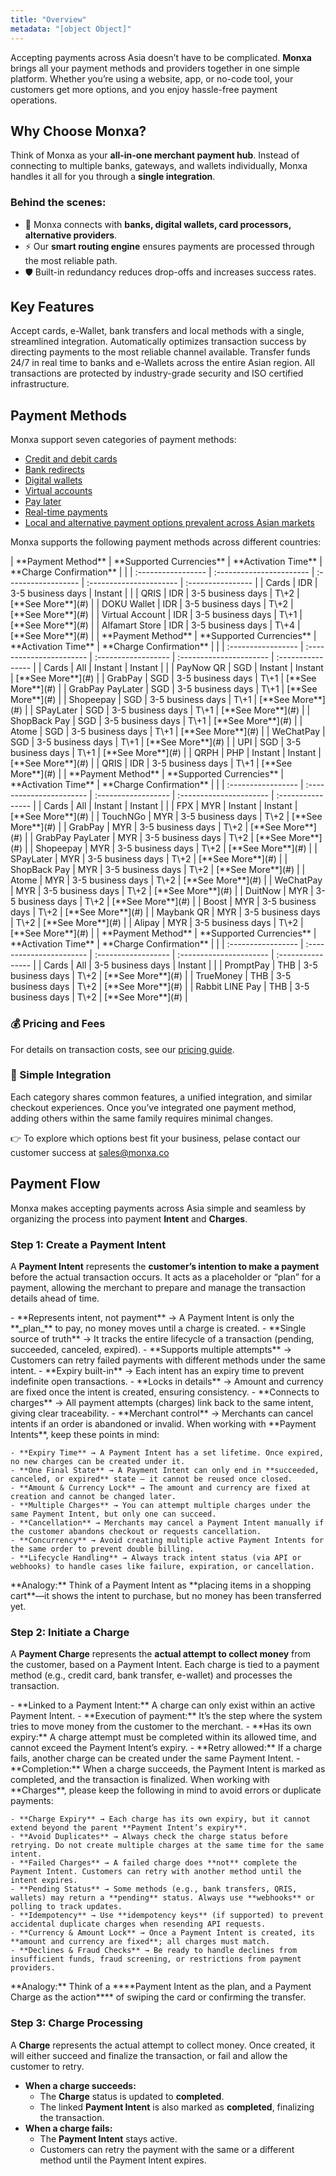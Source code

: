 ```yaml
---
title: "Overview"
metadata: "[object Object]"
---
```


Accepting payments across Asia doesn’t have to be complicated. **Monxa** brings all your payment methods and providers together in one simple platform. Whether you’re using a website, app, or no-code tool, your customers get more options, and you enjoy hassle-free payment operations.

## Why Choose Monxa?

Think of Monxa as your **all-in-one merchant payment hub**.
Instead of connecting to multiple banks, gateways, and wallets individually, Monxa handles it all for you through a **single integration**.

### Behind the scenes:

- 🔗 Monxa connects with **banks, digital wallets, card processors, alternative providers**.
- ⚡ Our **smart routing engine** ensures payments are processed through the most reliable path.
- 🛡️ Built-in redundancy reduces drop-offs and increases success rates.

## Key Features

<Columns cols={2}>
  <Card title="Seamless Processing" icon="water" iconType="solid" href="#">
    Accept cards, e-Wallet, bank transfers and local methods with a single, streamlined integration.
  </Card>
  <Card title="Smart Routing" icon="arrow-progress" iconType="solid" href="#">
    Automatically optimizes transaction success by directing payments to the most reliable channel available.
  </Card>
  <Card title="Instant Payouts" icon="gauge-max" iconType="solid" href="#">
    Transfer funds 24/7 in real time to banks and e-Wallets across the entire Asian region.
  </Card>
  <Card title="Secure & Compliant" icon="shield-check" iconType="solid" href="#">
    All transactions are protected by industry-grade security and ISO certified infrastructure.
  </Card>
</Columns>

## Payment Methods

Monxa support seven categories of payment methods:

- [Credit and debit cards](/payments/payment-methods/cards)
- [Bank redirects](/payments/payment-methods/bank-redirects)
- [Digital wallets](/payments/payment-methods/digital-wallets)
- [Virtual accounts](/payments/payment-methods/virtual-accounts)
- [Pay later](/payments/payment-methods/pay-later)
- [Real-time payments](/payments/payment-methods/real-time-payments)
- [Local and alternative payment options prevalent across Asian markets](/payments/payment-methods/convenience-stores)

Monxa supports the following payment methods across different countries:

<Tabs>
  <Tab title="Indonesia">
    | **Payment Method** | **Supported Currencies** | **Activation Time** | **Charge Confirmation** |                   |
    | :----------------- | :----------------------- | :------------------ | :---------------------- | :---------------- |
    | Cards              | IDR                      | 3-5 business days   | Instant                 |                   |
    | QRIS               | IDR                      | 3-5 business days   | T\+2                    | [**See More**](#) |
    | DOKU Wallet        | IDR                      | 3-5 business days   | T\+2                    | [**See More**](#) |
    | Virtual Account    | IDR                      | 3-5 business days   | T\+1                    | [**See More**](#) |
    | Alfamart Store     | IDR                      | 3-5 business days   | T\+4                    | [**See More**](#) |
  </Tab>
  <Tab title="Singapore">
    | **Payment Method** | **Supported Currencies** | **Activation Time** | **Charge Confirmation** |                   |
    | :----------------- | :----------------------- | :------------------ | :---------------------- | :---------------- |
    | Cards              | All                      | Instant             | Instant                 |                   |
    | PayNow QR          | SGD                      | Instant             | Instant                 | [**See More**](#) |
    | GrabPay            | SGD                      | 3-5 business days   | T\+1                    | [**See More**](#) |
    | GrabPay PayLater   | SGD                      | 3-5 business days   | T\+1                    | [**See More**](#) |
    | Shopeepay          | SGD                      | 3-5 business days   | T\+1                    | [**See More**](#) |
    | SPayLater          | SGD                      | 3-5 business days   | T\+1                    | [**See More**](#) |
    | ShopBack Pay       | SGD                      | 3-5 business days   | T\+1                    | [**See More**](#) |
    | Atome              | SGD                      | 3-5 business days   | T\+1                    | [**See More**](#) |
    | WeChatPay          | SGD                      | 3-5 business days   | T\+1                    | [**See More**](#) |
    | UPI                | SGD                      | 3-5 business days   | T\+1                    | [**See More**](#) |
    | QRPH               | PHP                      | Instant             | Instant                 | [**See More**](#) |
    | QRIS               | IDR                      | 3-5 business days   | T\+1                    | [**See More**](#) |
  </Tab>
  <Tab title="Malaysia">
    | **Payment Method** | **Supported Currencies** | **Activation Time** | **Charge Confirmation** |                   |
    | :----------------- | :----------------------- | :------------------ | :---------------------- | :---------------- |
    | Cards              | All                      | Instant             | Instant                 |                   |
    | FPX                | MYR                      | Instant             | Instant                 | [**See More**](#) |
    | TouchNGo           | MYR                      | 3-5 business days   | T\+2                    | [**See More**](#) |
    | GrabPay            | MYR                      | 3-5 business days   | T\+2                    | [**See More**](#) |
    | GrabPay PayLater   | MYR                      | 3-5 business days   | T\+2                    | [**See More**](#) |
    | Shopeepay          | MYR                      | 3-5 business days   | T\+2                    | [**See More**](#) |
    | SPayLater          | MYR                      | 3-5 business days   | T\+2                    | [**See More**](#) |
    | ShopBack Pay       | MYR                      | 3-5 business days   | T\+2                    | [**See More**](#) |
    | Atome              | MYR                      | 3-5 business days   | T\+2                    | [**See More**](#) |
    | WeChatPay          | MYR                      | 3-5 business days   | T\+2                    | [**See More**](#) |
    | DuitNow            | MYR                      | 3-5 business days   | T\+2                    | [**See More**](#) |
    | Boost              | MYR                      | 3-5 business days   | T\+2                    | [**See More**](#) |
    | Maybank QR         | MYR                      | 3-5 business days   | T\+2                    | [**See More**](#) |
    | Alipay             | MYR                      | 3-5 business days   | T\+2                    | [**See More**](#) |
  </Tab>
  <Tab title="Thailand">
    | **Payment Method** | **Supported Currencies** | **Activation Time** | **Charge Confirmation** |                   |
    | :----------------- | :----------------------- | :------------------ | :---------------------- | :---------------- |
    | Cards              | All                      | 3-5 business days   | Instant                 |                   |
    | PromptPay          | THB                      | 3-5 business days   | T\+2                    | [**See More**](#) |
    | TrueMoney          | THB                      | 3-5 business days   | T\+2                    | [**See More**](#) |
    | Rabbit LINE Pay    | THB                      | 3-5 business days   | T\+2                    | [**See More**](#) |
  </Tab>
  <Tab title="Philippines">
    
  </Tab>
</Tabs>

### 💰 Pricing and Fees

For details on transaction costs, see our [pricing guide](#).

### 🔗 Simple Integration

Each category shares common features, a unified integration, and similar checkout experiences. Once you’ve integrated one payment method, adding others within the same family requires minimal changes.

👉 To explore which options best fit your business, pelase contact our customer success at [sales@monxa.co](mailto:sales@monxa.co)

## Payment Flow

Monxa makes accepting payments across Asia simple and seamless by organizing the process into payment **Intent** and **Charges**.

### Step 1: Create a Payment Intent

A **Payment Intent** represents the **customer’s intention to make a payment** before the actual transaction occurs. It acts as a placeholder or “plan” for a payment, allowing the merchant to prepare and manage the transaction details ahead of time.

<AccordionGroup>
  <Accordion title="Key Points" icon="star" iconType="solid">
    - **Represents intent, not payment** → A Payment Intent is only the **_plan_** to pay, no money moves until a charge is created.
    - **Single source of truth** → It tracks the entire lifecycle of a transaction (pending, succeeded, canceled, expired).
    - **Supports multiple attempts** → Customers can retry failed payments with different methods under the same intent.
    - **Expiry built-in** → Each intent has an expiry time to prevent indefinite open transactions.
    - **Locks in details** → Amount and currency are fixed once the intent is created, ensuring consistency.
    - **Connects to charges** → All payment attempts (charges) link back to the same intent, giving clear traceability.
    - **Merchant control** → Merchants can cancel intents if an order is abandoned or invalid.
  </Accordion>
  <Accordion title="mportant Notes" icon="triangle-exclamation" iconType="solid">
    When working with **Payment Intents**, keep these points in mind:

    - **Expiry Time** → A Payment Intent has a set lifetime. Once expired, no new charges can be created under it.
    - **One Final State** → A Payment Intent can only end in **succeeded, canceled, or expired** state — it cannot be reused once closed.
    - **Amount & Currency Lock** → The amount and currency are fixed at creation and cannot be changed later.
    - **Multiple Charges** → You can attempt multiple charges under the same Payment Intent, but only one can succeed.
    - **Cancellation** → Merchants may cancel a Payment Intent manually if the customer abandons checkout or requests cancellation.
    - **Concurrency** → Avoid creating multiple active Payment Intents for the same order to prevent double billing.
    - **Lifecycle Handling** → Always track intent status (via API or webhooks) to handle cases like failure, expiration, or cancellation.
  </Accordion>
</AccordionGroup>

<Tip>
  **Analogy:** Think of a Payment Intent as **placing items in a shopping cart**—it shows the intent to purchase, but no money has been transferred yet.
</Tip>

### Step 2: Initiate a Charge

A **Payment Charge** represents the **actual attempt to collect money** from the customer, based on a Payment Intent. Each charge is tied to a payment method (e.g., credit card, bank transfer, e-wallet) and processes the transaction.

<AccordionGroup>
  <Accordion title="Key Points" icon="star" iconType="solid">
    - **Linked to a Payment Intent:** A charge can only exist within an active Payment Intent.
    - **Execution of payment:** It’s the step where the system tries to move money from the customer to the merchant.
    - **Has its own expiry:** A charge attempt must be completed within its allowed time, and cannot exceed the Payment Intent’s expiry.
    - **Retry allowed:** If a charge fails, another charge can be created under the same Payment Intent.
    - **Completion:** When a charge succeeds, the Payment Intent is marked as completed, and the transaction is finalized.
  </Accordion>
  <Accordion title="Important Notes" icon="triangle-exclamation">
    When working with **Charges**, please keep the following in mind to avoid errors or duplicate payments:

    - **Charge Expiry** → Each charge has its own expiry, but it cannot extend beyond the parent **Payment Intent’s expiry**.
    - **Avoid Duplicates** → Always check the charge status before retrying. Do not create multiple charges at the same time for the same intent.
    - **Failed Charges** → A failed charge does **not** complete the Payment Intent. Customers can retry with another method until the intent expires.
    - **Pending Status** → Some methods (e.g., bank transfers, QRIS, wallets) may return a **pending** status. Always use **webhooks** or polling to track updates.
    - **Idempotency** → Use **idempotency keys** (if supported) to prevent accidental duplicate charges when resending API requests.
    - **Currency & Amount Lock** → Once a Payment Intent is created, its **amount and currency are fixed**; all charges must match.
    - **Declines & Fraud Checks** → Be ready to handle declines from insufficient funds, fraud screening, or restrictions from payment providers.
  </Accordion>
</AccordionGroup>

<Tip>
  **Analogy:** Think of a ****Payment Intent as the plan, and a Payment Charge as the action****  of swiping the card or confirming the transfer.
</Tip>

### Step 3: Charge Processing

A **Charge** represents the actual attempt to collect money. Once created, it will either succeed and finalize the transaction, or fail and allow the customer to retry.

- **When a charge succeeds:**
  - The **Charge** status is updated to **completed**.
  - The linked **Payment Intent** is also marked as **completed**, finalizing the transaction.
- **When a charge fails:**
  - The **Payment Intent** stays active.
  - Customers can retry the payment with the same or a different method until the Payment Intent expires.